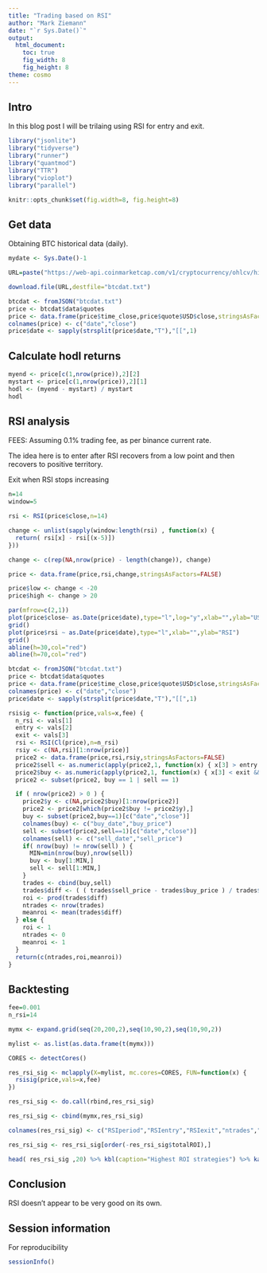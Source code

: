 ```yaml
---
title: "Trading based on RSI"
author: "Mark Ziemann"
date: "`r Sys.Date()`"
output:
  html_document:
    toc: true
    fig_width: 8
    fig_height: 8
theme: cosmo
---
```


## Intro

In this blog post I will be trilaing using RSI for entry and exit.

```r

library("jsonlite")
library("tidyverse")
library("runner")
library("quantmod")
library("TTR")
library("vioplot")
library("parallel")

knitr::opts_chunk$set(fig.width=8, fig.height=8) 

```

## Get data

Obtaining BTC historical data (daily).

```r

mydate <- Sys.Date()-1

URL=paste("https://web-api.coinmarketcap.com/v1/cryptocurrency/ohlcv/historical?symbol=BTC&convert=USD&interval=daily&time_start=2013-06-01&time_end=",mydate,sep="")

download.file(URL,destfile="btcdat.txt")

btcdat <- fromJSON("btcdat.txt")
price <- btcdat$data$quotes
price <- data.frame(price$time_close,price$quote$USD$close,stringsAsFactors=FALSE)
colnames(price) <- c("date","close")
price$date <- sapply(strsplit(price$date,"T"),"[[",1)

```

## Calculate hodl returns

```r

myend <- price[c(1,nrow(price)),2][2] 
mystart <- price[c(1,nrow(price)),2][1] 
hodl <- (myend - mystart) / mystart
hodl

```

## RSI analysis

FEES: Assuming 0.1% trading fee, as per binance current rate.

The idea here is to enter after RSI recovers from a low point and then recovers to positive territory.

Exit when RSI stops increasing


```r

n=14
window=5

rsi <- RSI(price$close,n=14)

change <- unlist(sapply(window:length(rsi) , function(x) {
  return( rsi[x] - rsi[(x-5)]) 
}))

change <- c(rep(NA,nrow(price) - length(change)), change)

price <- data.frame(price,rsi,change,stringsAsFactors=FALSE)

price$low <- change < -20
price$high <- change > 20

par(mfrow=c(2,1))
plot(price$close~ as.Date(price$date),type="l",log="y",xlab="",ylab="USD price")
grid()
plot(price$rsi ~ as.Date(price$date),type="l",xlab="",ylab="RSI")
grid()
abline(h=30,col="red")
abline(h=70,col="red")

```





```r

btcdat <- fromJSON("btcdat.txt")
price <- btcdat$data$quotes
price <- data.frame(price$time_close,price$quote$USD$close,stringsAsFactors=FALSE)
colnames(price) <- c("date","close")
price$date <- sapply(strsplit(price$date,"T"),"[[",1)

rsisig <- function(price,vals=x,fee) {
  n_rsi <- vals[1]
  entry <- vals[2]
  exit <- vals[3]
  rsi <- RSI(Cl(price),n=n_rsi)
  rsiy <- c(NA,rsi)[1:nrow(price)]
  price2 <- data.frame(price,rsi,rsiy,stringsAsFactors=FALSE)
  price2$sell <- as.numeric(apply(price2,1, function(x) { x[3] > entry && x[4] < entry }))
  price2$buy <- as.numeric(apply(price2,1, function(x) { x[3] < exit && x[4] > exit }))
  price2 <- subset(price2, buy == 1 | sell == 1)

  if ( nrow(price2) > 0 ) {
    price2$y <- c(NA,price2$buy)[1:nrow(price2)]
    price2 <- price2[which(price2$buy != price2$y),]
    buy <- subset(price2,buy==1)[c("date","close")]
    colnames(buy) <- c("buy_date","buy_price")
    sell <- subset(price2,sell==1)[c("date","close")]
    colnames(sell) <- c("sell_date","sell_price")
    if( nrow(buy) != nrow(sell) ) {
      MIN=min(nrow(buy),nrow(sell))
      buy <- buy[1:MIN,]
      sell <- sell[1:MIN,]
    }
    trades <- cbind(buy,sell)
    trades$diff <- ( ( trades$sell_price - trades$buy_price ) / trades$buy_price ) +1 - ( 2 * fee )
    roi <- prod(trades$diff)
    ntrades <- nrow(trades)
    meanroi <- mean(trades$diff)
  } else {
    roi <- 1
    ntrades <- 0
    meanroi <- 1
  }
  return(c(ntrades,roi,meanroi))
}


```

## Backtesting

```r

fee=0.001
n_rsi=14

mymx <- expand.grid(seq(20,200,2),seq(10,90,2),seq(10,90,2))

mylist <- as.list(as.data.frame(t(mymx)))

CORES <- detectCores()

res_rsi_sig <- mclapply(X=mylist, mc.cores=CORES, FUN=function(x) {
  rsisig(price,vals=x,fee)
})

res_rsi_sig <- do.call(rbind,res_rsi_sig)

res_rsi_sig <- cbind(mymx,res_rsi_sig)

colnames(res_rsi_sig) <- c("RSIperiod","RSIentry","RSIexit","ntrades","totalROI","meanROI")

res_rsi_sig <- res_rsi_sig[order(-res_rsi_sig$totalROI),]

head( res_rsi_sig ,20) %>% kbl(caption="Highest ROI strategies") %>% kable_paper("hover", full_width = F)

```

## Conclusion

RSI doesn't appear to be very good on its own.

## Session information

For reproducibility

```r

sessionInfo()

```
